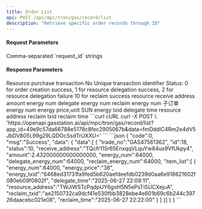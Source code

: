 ```yaml
---
title: Order List
api: POST /api/mpc/tron/gas/record/list
description: "Retrieve specific order records through ID"
---
```


#### Request Parameters
<ParamField query="ids" type="string" required>
    Comma-separated `request_id` strings
</ParamField>

#### Response Parameters
<Expandable title="object">
    <ResponseField name="trade_no" type="string">Resource purchase transaction No</ResponseField>
    <ResponseField name="id" type="string">Unique transaction identifier</ResponseField>
    <ResponseField name="status" type="string">Status: 0 for order creation success, 1 for resource delegation success, 2 for resource delegation failure 10 for reclaim success</ResponseField>
    <ResponseField name="receive_address" type="string">resource receive address</ResponseField>
    <ResponseField name="amount" type="string">amount</ResponseField>
    <ResponseField name="energy_num" type="string">energy num</ResponseField>
    <ResponseField name="delegate_energy_num" type="string">delegate energy num</ResponseField>
    <ResponseField name="reclaim_energy_num" type="string">reclaim energy num</ResponseField>
    <ResponseField name="item_list" type="string">
        子订单
        <Expandable title="object">
            <ResponseField name="energy_num" type="string">energy num</ResponseField>
            <ResponseField name="energy_price" type="string">energy price,unit SUN</ResponseField>
            <ResponseField name="energy_txid" type="string">energy txid</ResponseField>
            <ResponseField name="delegate_time" type="string">delegate time</ResponseField>
            <ResponseField name="resource_address" type="long">resource address</ResponseField>
            <ResponseField name="reclaim_txid" type="string">reclaim txid</ResponseField>
            <ResponseField name="reclaim_time" type="long">reclaim time</ResponseField>
        </Expandable>
    </ResponseField>
</Expandable>



<RequestExample>
    ```curl cURL
    curl -X POST \
    'https://openapi.gasstation.ai/api/mpc/tron/gas/record/list?app_id=49e9c57da66788e5178c8fec2905067b&data=fmDddiC4Rm2e4dV5JbDV805L99g29LQDOcSsdTrUXXU='
    ```
</RequestExample>



<ResponseExample>
    ```json
    {
        "code":0,
        "msg":"Success",
        "data":
    {
        "data":[
    {
        "trade_no":"GAS47561362",
        "id":18,
        "status":10,
        "receive_address":"TQcfr115r65EnxqqVLquYw84ux9VfUkpy4",
        "amount":2.432000000000000000,
        "energy_num":64000,
        "delegate_energy_num":64000,
        "reclaim_energy_num":64000,
        "item_list":[
    {
        "energy_num":64000,
        "energy_price":"38",
        "energy_txid":"6468ed31731fa9fed5b620aefdeefdb0239d0aa6e918621602f080eb09f0802f",
        "delegate_time":"2025-06-27 22:09:11",
        "resource_address":"TWJiWSTcPqdpUY6goH5N5ePsTiSUCXejuA",
        "reclaim_txid":"ae2150732ca9dcf41e530fbb3828ebe4e601b69c6b244c39726daacebc021e08",
        "reclaim_time":"2025-06-27 22:22:00"
    }
        ]
    }]
    }
    }
    ```
</ResponseExample>
